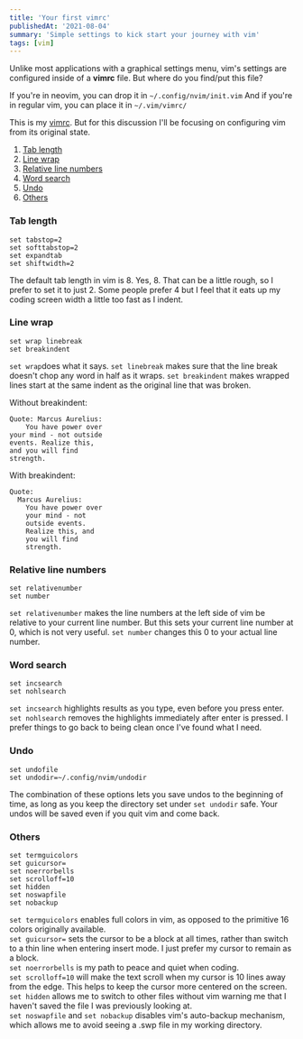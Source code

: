 ```yaml
---
title: 'Your first vimrc'
publishedAt: '2021-08-04'
summary: 'Simple settings to kick start your journey with vim'
tags: [vim]
---
```


Unlike most applications with a graphical settings menu, vim's settings are configured inside of a **vimrc** file. But where do you find/put this file?

If you're in neovim, you can drop it in `~/.config/nvim/init.vim`
And if you're in regular vim, you can place it in `~/.vim/vimrc/`

This is my [vimrc](https://github.com/nguyenvukhang/neovim/blob/master/init.vim). But for this discussion I'll be focusing on configuring vim from its original state.

1. [Tab length](#tab-length)
2. [Line wrap](#line-wrap)
3. [Relative line numbers](#relative-line-numbers)
4. [Word search](#word-search)
5. [Undo](#undo)
6. [Others](#others)

### Tab length

```
set tabstop=2
set softtabstop=2
set expandtab
set shiftwidth=2
```

The default tab length in vim is 8. Yes, 8. That can be a little rough, so I prefer to set it to just 2. Some people prefer 4 but I feel that it eats up my coding screen width a little too fast as I indent.

### Line wrap

```
set wrap linebreak
set breakindent
```

`set wrap`does what it says. `set linebreak` makes sure that the line break doesn't chop any word in half as it wraps. `set breakindent` makes wrapped lines start at the same indent as the original line that was broken.

Without breakindent:

```
Quote: Marcus Aurelius:
    You have power over
your mind - not outside
events. Realize this,
and you will find
strength.
```

With breakindent:

```
Quote:
  Marcus Aurelius:
    You have power over
    your mind - not
    outside events.
    Realize this, and
    you will find
    strength.
```

### Relative line numbers

```
set relativenumber
set number
```

`set relativenumber` makes the line numbers at the left side of vim be relative to your current line number. But this sets your current line number at 0, which is not very useful. `set number` changes this 0 to your actual line number.

### Word search

```
set incsearch
set nohlsearch
```

`set incsearch` highlights results as you type, even before you press enter. `set nohlsearch` removes the highlights immediately after enter is pressed. I prefer things to go back to being clean once I've found what I need.

### Undo

```
set undofile
set undodir=~/.config/nvim/undodir
```

The combination of these options lets you save undos to the beginning of time, as long as you keep the directory set under `set undodir` safe. Your undos will be saved even if you quit vim and come back.

### Others

```
set termguicolors
set guicursor=
set noerrorbells
set scrolloff=10
set hidden
set noswapfile
set nobackup
```

`set termguicolors` enables full colors in vim, as opposed to the primitive 16 colors originally available.  
`set guicursor=` sets the cursor to be a block at all times, rather than switch to a thin line when entering insert mode. I just prefer my cursor to remain as a block.  
`set noerrorbells` is my path to peace and quiet when coding.  
`set scrolloff=10` will make the text scroll when my cursor is 10 lines away from the edge. This helps to keep the cursor more centered on the screen.  
`set hidden` allows me to switch to other files without vim warning me that I haven't saved the file I was previously looking at.  
`set noswapfile` and `set nobackup` disables vim's auto-backup mechanism, which allows me to avoid seeing a .swp file in my working directory.
